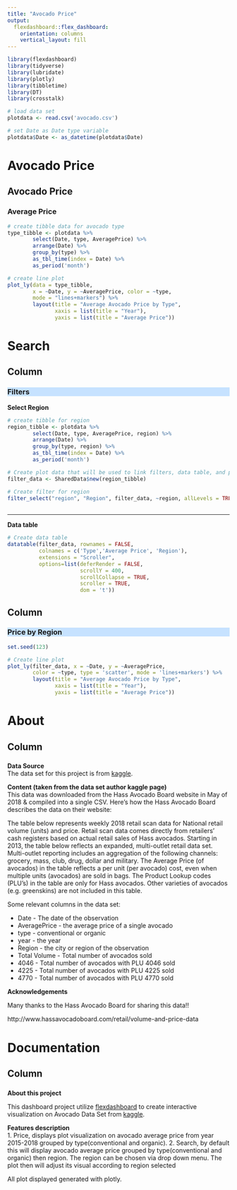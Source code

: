 ```yaml
---
title: "Avocado Price"
output: 
  flexdashboard::flex_dashboard:
    orientation: columns
    vertical_layout: fill
---
```


```r
library(flexdashboard)
library(tidyverse)
library(lubridate)
library(plotly)
library(tibbletime)
library(DT)
library(crosstalk)
```

<style>
.colored {
  background-color: #c6e2ff;
}
</style>

```r
# load data set
plotdata <- read.csv('avocado.csv')

# set Date as Date type variable
plotdata$Date <- as_datetime(plotdata$Date)
```

Avocado Price
======================================================================

Avocado Price {data-width=650}
-----------------------------------------------------------------------

### Average Price

```r
# create tibble data for avocado type
type_tibble <- plotdata %>%
        select(Date, type, AveragePrice) %>%
        arrange(Date) %>%
        group_by(type) %>%
        as_tbl_time(index = Date) %>%
        as_period('month')

# create line plot
plot_ly(data = type_tibble, 
        x = ~Date, y = ~AveragePrice, color = ~type, 
        mode = "lines+markers") %>%
        layout(title = "Average Avocado Price by Type",
               xaxis = list(title = "Year"),
               yaxis = list(title = "Average Price"))


```


Search {data-icon="fa-search"}
======================================================================

Column {data-width=250}
-----------------------------------------------------------------------

### Filters {.no-title .colored }
**Select Region**  

```r
# create tibble for region
region_tibble <- plotdata %>%
        select(Date, type, AveragePrice, region) %>%
        arrange(Date) %>%
        group_by(type, region) %>%
        as_tbl_time(index = Date) %>%
        as_period('month')

# Create plot data that will be used to link filters, data table, and plot.
filter_data <- SharedData$new(region_tibble)

# Create filter for region
filter_select("region", "Region", filter_data, ~region, allLevels = TRUE, multiple = FALSE)
        
```

 ***
 
 **Data table**
```r
# Create data table
datatable(filter_data, rownames = FALSE, 
          colnames = c('Type','Average Price', 'Region'),
          extensions = "Scroller",
          options=list(deferRender = FALSE, 
                       scrollY = 400, 
                       scrollCollapse = TRUE,
                       scroller = TRUE,
                       dom = 't'))
```
 
 
Column {data-width=750}
-----------------------------------------------------------------------
### Price by Region {.no-title .colored }

```r
set.seed(123)

# Create line plot
plot_ly(filter_data, x = ~Date, y = ~AveragePrice,
        color = ~type, type = 'scatter', mode = 'lines+markers') %>%
        layout(title = "Average Avocado Price by Type",
               xaxis = list(title = "Year"),
               yaxis = list(title = "Average Price"))
```


About {data-icon="fa-info-circle"}
=======================================================================

Column {data-width=600}
-----------------------------------------------------------------------

### { .colored }

**Data Source**  
The data set for this project is from [kaggle](https://www.kaggle.com/neuromusic/avocado-prices).

**Content (taken from the data set author kaggle page)**  
This data was downloaded from the Hass Avocado Board website in May of 2018 & compiled into a single CSV. Here's how the Hass Avocado Board describes the data on their website:

The table below represents weekly 2018 retail scan data for National retail volume (units) and price. Retail scan data comes directly from retailers' cash registers based on actual retail sales of Hass avocados. Starting in 2013, the table below reflects an expanded, multi-outlet retail data set. Multi-outlet reporting includes an aggregation of the following channels: grocery, mass, club, drug, dollar and military. The Average Price (of avocados) in the table reflects a per unit (per avocado) cost, even when multiple units (avocados) are sold in bags. The Product Lookup codes (PLU's) in the table are only for Hass avocados. Other varieties of avocados (e.g. greenskins) are not included in this table.

Some relevant columns in the data set:

* Date - The date of the observation
* AveragePrice - the average price of a single avocado
* type - conventional or organic
* year - the year
* Region - the city or region of the observation
* Total Volume - Total number of avocados sold
* 4046 - Total number of avocados with PLU 4046 sold
* 4225 - Total number of avocados with PLU 4225 sold
* 4770 - Total number of avocados with PLU 4770 sold

**Acknowledgements**  

Many thanks to the Hass Avocado Board for sharing this data!!

http://www.hassavocadoboard.com/retail/volume-and-price-data


Documentation {data-icon="fa-book"}
=======================================================================

Column {data-width=600}
-----------------------------------------------------------------------

### { .colored }

**About this project**  

This dashboard project utilize [flexdashboard](https://rmarkdown.rstudio.com/flexdashboard/index.html) to create interactive visualization on Avocado Data Set from [kaggle](https://www.kaggle.com/neuromusic/avocado-prices).

**Features description**  
1. Price, displays plot visualization on avocado average price from year 2015-2018 grouped by type(conventional and organic).
2. Search, by default this will display avocado average price grouped by type(conventional and organic) then region. The region can be chosen via drop down menu. The plot then will adjust its visual according to region selected


All plot displayed generated with plotly.